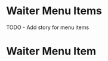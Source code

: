 

<Meta title="Library/Waiter Menu Items" />

# Waiter Menu Items

TODO - Add story for menu items

# Waiter Menu Item

<Story name="Waiter Menu Item">
  <WaiterMenuItem
    menuItem={{
      id: 1,
      category_id: 2,
      category_name: "Main",
      category_slug: "main",
      title: "Grilled Onion & Skirt Steak Tacos",
      description:
        "I grew up watching my grandmother and mother in the kitchen. My grandparents came from Mexico, and this steak marinated in beer and lime juice honors their passion for cooking. It’s a must in my house when we’re craving traditional Mexican food. —Adan Franco, Milwaukee, Wisconsin",
      calories: "288",
      price: "1299",
      deleted: false,
    }}
  />
</Story>
